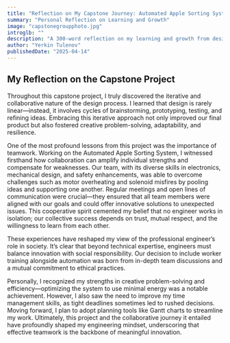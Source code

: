 ```yaml
---
title: "Reflection on My Capstone Journey: Automated Apple Sorting System"
summary: "Personal Reflection on Learning and Growth"
image: "capstonegroupphoto.jpg"
introglb: ""
description: "A 300-word reflection on my learning and growth from designing the electrical system for an automated apple sorter for JA Orchards LTD."
author: "Yerkin Tulenov"
publishedDate: "2025-04-14"
---
```


## My Reflection on the Capstone Project

Throughout this capstone project, I truly discovered the iterative and collaborative nature of the design process. I learned that design is rarely linear—instead, it involves cycles of brainstorming, prototyping, testing, and refining ideas. Embracing this iterative approach not only improved our final product but also fostered creative problem-solving, adaptability, and resilience.

One of the most profound lessons from this project was the importance of teamwork. Working on the Automated Apple Sorting System, I witnessed firsthand how collaboration can amplify individual strengths and compensate for weaknesses. Our team, with its diverse skills in electronics, mechanical design, and safety enhancements, was able to overcome challenges such as motor overheating and solenoid misfires by pooling ideas and supporting one another. Regular meetings and open lines of communication were crucial—they ensured that all team members were aligned with our goals and could offer innovative solutions to unexpected issues. This cooperative spirit cemented my belief that no engineer works in isolation; our collective success depends on trust, mutual respect, and the willingness to learn from each other.

These experiences have reshaped my view of the professional engineer’s role in society. It’s clear that beyond technical expertise, engineers must balance innovation with social responsibility. Our decision to include worker training alongside automation was born from in-depth team discussions and a mutual commitment to ethical practices.

Personally, I recognized my strengths in creative problem-solving and efficiency—optimizing the system to use minimal energy was a notable achievement. However, I also saw the need to improve my time management skills, as tight deadlines sometimes led to rushed decisions. Moving forward, I plan to adopt planning tools like Gantt charts to streamline my work. Ultimately, this project and the collaborative journey it entailed have profoundly shaped my engineering mindset, underscoring that effective teamwork is the backbone of meaningful innovation.
